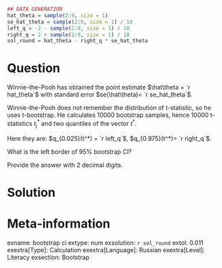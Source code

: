 ```r
## DATA GENERATION
hat_theta = sample(2:9, size = 1)
se_hat_theta = sample(2:9, size = 1) / 10
left_q = -2 - sample(2:9, size = 1) / 10
right_q = 2 + sample(2:9, size = 1) / 10
sol_round = hat_theta - right_q * se_hat_theta
```

Question
========
Winnie-the-Pooh has obtained the point estimate $\hat\theta = `r hat_theta`$ 
with standard error $se(\hat\theta)= `r se_hat_theta`$.

Winnie-the-Pooh does not remember the distribution of t-statistic, 
so he uses t-bootstrap. 
He calculates 10000 bootstrap samples, hence 10000 t-statistics $t^*_j$ and 
two quantiles of the vector $t^*$. 

Here they are: $q_{0.025}(t^*) = `r left_q`$, $q_{0.975}(t^*)= `r right_q`$.

What is the left border of 95\% bootstrap CI?

Provide the answer with 2 decimal digits.

Solution
========


Meta-information
================
exname: bootstrap ci 
extype: num
exsolution: `r sol_round`
extol: 0.011
exextra[Type]: Calculation
exextra[Language]: Russian
exextra[Level]: Literacy
exsection: Bootstrap
